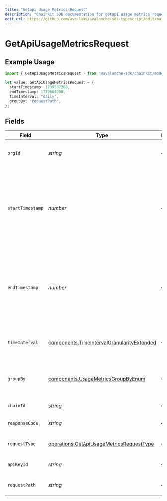 ```yaml
---
title: "Getapi Usage Metrics Request"
description: "Chainkit SDK documentation for getapi usage metrics request"
edit_url: https://github.com/ava-labs/avalanche-sdk-typescript/edit/main/chainkit/docs/models/operations/getapiusagemetricsrequest.md
---
```


# GetApiUsageMetricsRequest

## Example Usage

```typescript
import { GetApiUsageMetricsRequest } from "@avalanche-sdk/chainkit/models/operations";

let value: GetApiUsageMetricsRequest = {
  startTimestamp: 1739507200,
  endTimestamp: 1739664000,
  timeInterval: "daily",
  groupBy: "requestPath",
};
```

## Fields

| Field                                                                                                                   | Type                                                                                                                    | Required                                                                                                                | Description                                                                                                             | Example                                                                                                                 |
| ----------------------------------------------------------------------------------------------------------------------- | ----------------------------------------------------------------------------------------------------------------------- | ----------------------------------------------------------------------------------------------------------------------- | ----------------------------------------------------------------------------------------------------------------------- | ----------------------------------------------------------------------------------------------------------------------- |
| `orgId`                                                                                                                 | *string*                                                                                                                | :heavy_minus_sign:                                                                                                      | Organization ID to fetch usage metrics for                                                                              |                                                                                                                         |
| `startTimestamp`                                                                                                        | *number*                                                                                                                | :heavy_minus_sign:                                                                                                      | The start time of the range as a UNIX timestamp. The requested start time  will be rounded down to 0:00 UTC of the day. | 1739507200                                                                                                              |
| `endTimestamp`                                                                                                          | *number*                                                                                                                | :heavy_minus_sign:                                                                                                      | The end time of the range as a UNIX timestamp. The requested end time will be rounded down to 0:00 UTC of the day.      | 1739664000                                                                                                              |
| `timeInterval`                                                                                                          | [components.TimeIntervalGranularityExtended](https://github.com/ava-labs/avalanche-sdk-typescript/blob/main/chainkit/models/components/timeintervalgranularityextended.md)                | :heavy_minus_sign:                                                                                                      | Time interval granularity for data aggregation                                                                          | daily                                                                                                                   |
| `groupBy`                                                                                                               | [components.UsageMetricsGroupByEnum](https://github.com/ava-labs/avalanche-sdk-typescript/blob/main/chainkit/models/components/usagemetricsgroupbyenum.md)                                | :heavy_minus_sign:                                                                                                      | Query param for the criterion used for grouping metrics                                                                 | requestPath                                                                                                             |
| `chainId`                                                                                                               | *string*                                                                                                                | :heavy_minus_sign:                                                                                                      | Filter data by chain ID.                                                                                                |                                                                                                                         |
| `responseCode`                                                                                                          | *string*                                                                                                                | :heavy_minus_sign:                                                                                                      | Filter data by response status code.                                                                                    |                                                                                                                         |
| `requestType`                                                                                                           | [operations.GetApiUsageMetricsRequestType](https://github.com/ava-labs/avalanche-sdk-typescript/blob/main/chainkit/models/operations/getapiusagemetricsrequesttype.md)                    | :heavy_minus_sign:                                                                                                      | Filter data by request type.                                                                                            |                                                                                                                         |
| `apiKeyId`                                                                                                              | *string*                                                                                                                | :heavy_minus_sign:                                                                                                      | Filter data by API key ID.                                                                                              |                                                                                                                         |
| `requestPath`                                                                                                           | *string*                                                                                                                | :heavy_minus_sign:                                                                                                      | Filter data by request path.                                                                                            |                                                                                                                         |